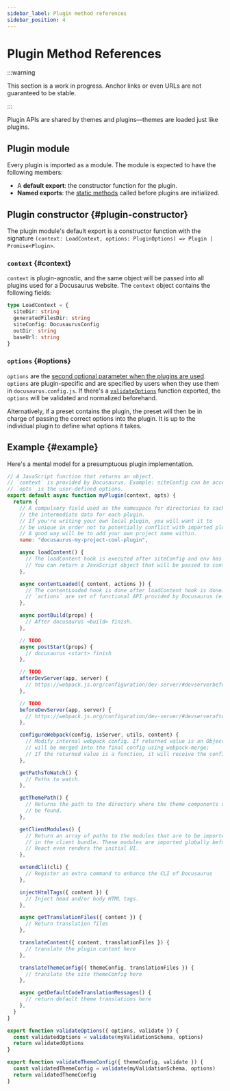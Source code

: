 ```yaml
---
sidebar_label: Plugin method references
sidebar_position: 4
---
```


# Plugin Method References

:::warning

This section is a work in progress. Anchor links or even URLs are not guaranteed to be stable.

:::

Plugin APIs are shared by themes and plugins—themes are loaded just like plugins.

## Plugin module

Every plugin is imported as a module. The module is expected to have the following members:

- A **default export**: the constructor function for the plugin.
- **Named exports**: the [static methods](./static-methods.mdx) called before plugins are initialized.

## Plugin constructor {#plugin-constructor}

The plugin module's default export is a constructor function with the signature `(context: LoadContext, options: PluginOptions) => Plugin | Promise<Plugin>`.

### `context` {#context}

`context` is plugin-agnostic, and the same object will be passed into all plugins used for a Docusaurus website. The `context` object contains the following fields:

```ts
type LoadContext = {
  siteDir: string
  generatedFilesDir: string
  siteConfig: DocusaurusConfig
  outDir: string
  baseUrl: string
}
```

### `options` {#options}

`options` are the [second optional parameter when the plugins are used](../../using-plugins.mdx#configuring-plugins). `options` are plugin-specific and are specified by users when they use them in `docusaurus.config.js`. If there's a [`validateOptions`](./static-methods.mdx#validateOptions) function exported, the `options` will be validated and normalized beforehand.

Alternatively, if a preset contains the plugin, the preset will then be in charge of passing the correct options into the plugin. It is up to the individual plugin to define what options it takes.

## Example {#example}

Here's a mental model for a presumptuous plugin implementation.

```js
// A JavaScript function that returns an object.
// `context` is provided by Docusaurus. Example: siteConfig can be accessed from context.
// `opts` is the user-defined options.
export default async function myPlugin(context, opts) {
  return {
    // A compulsory field used as the namespace for directories to cache
    // the intermediate data for each plugin.
    // If you're writing your own local plugin, you will want it to
    // be unique in order not to potentially conflict with imported plugins.
    // A good way will be to add your own project name within.
    name: "docusaurus-my-project-cool-plugin",

    async loadContent() {
      // The loadContent hook is executed after siteConfig and env has been loaded.
      // You can return a JavaScript object that will be passed to contentLoaded hook.
    },

    async contentLoaded({ content, actions }) {
      // The contentLoaded hook is done after loadContent hook is done.
      // `actions` are set of functional API provided by Docusaurus (e.g. addRoute)
    },

    async postBuild(props) {
      // After docusaurus <build> finish.
    },

    // TODO
    async postStart(props) {
      // docusaurus <start> finish
    },

    // TODO
    afterDevServer(app, server) {
      // https://webpack.js.org/configuration/dev-server/#devserverbefore
    },

    // TODO
    beforeDevServer(app, server) {
      // https://webpack.js.org/configuration/dev-server/#devserverafter
    },

    configureWebpack(config, isServer, utils, content) {
      // Modify internal webpack config. If returned value is an Object, it
      // will be merged into the final config using webpack-merge;
      // If the returned value is a function, it will receive the config as the 1st argument and an isServer flag as the 2nd argument.
    },

    getPathsToWatch() {
      // Paths to watch.
    },

    getThemePath() {
      // Returns the path to the directory where the theme components can
      // be found.
    },

    getClientModules() {
      // Return an array of paths to the modules that are to be imported
      // in the client bundle. These modules are imported globally before
      // React even renders the initial UI.
    },

    extendCli(cli) {
      // Register an extra command to enhance the CLI of Docusaurus
    },

    injectHtmlTags({ content }) {
      // Inject head and/or body HTML tags.
    },

    async getTranslationFiles({ content }) {
      // Return translation files
    },

    translateContent({ content, translationFiles }) {
      // translate the plugin content here
    },

    translateThemeConfig({ themeConfig, translationFiles }) {
      // translate the site themeConfig here
    },

    async getDefaultCodeTranslationMessages() {
      // return default theme translations here
    },
  }
}

export function validateOptions({ options, validate }) {
  const validatedOptions = validate(myValidationSchema, options)
  return validatedOptions
}

export function validateThemeConfig({ themeConfig, validate }) {
  const validatedThemeConfig = validate(myValidationSchema, options)
  return validatedThemeConfig
}
```
